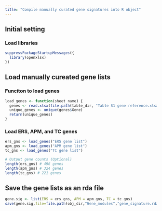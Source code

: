 ```yaml
---
title: "Compile manually curated gene signatures into R object"
---
```


## Initial setting
### Load libraries
```r
suppressPackageStartupMessages({
  library(openxlsx)
})
```

## Load manually cureated gene lists
### Funciton to load genes
```r
load_genes <- function(sheet_name) {
  genes <- read.xlsx(file.path(table_dir, "Table S1 gene reference.xlsx"), sheet = sheet_name)
  unique_genes <- unique(genes$Gene)
  return(unique_genes)
}
```

### Load ERS, APM, and TC genes
```r
ers_gns <- load_genes("ERS gene list")
apm_gns <- load_genes("APM gene list")
tc_gns <- load_genes("TC gene list")

# Output gene counts (Optional)
length(ers_gns) # 496 genes
length(apm_gns) # 324 genes
length(tc_gns) # 221 genes
```


## Save the gene lists as an rda file
```r
gene.sig <- list(ERS = ers_gns, APM = apm_gns, TC = tc_gns)
save(gene.sig,file=file.path(obj_dir,"Gene_modules","gene_signature.rda"))
```



